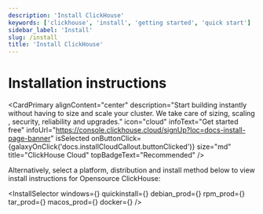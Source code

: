 ```yaml
---
description: 'Install ClickHouse'
keywords: ['clickhouse', 'install', 'getting started', 'quick start']
sidebar_label: 'Install'
slug: /install
title: 'Install ClickHouse'
---
```



# Installation instructions

<CardPrimary
    alignContent="center"
    description="Start building instantly without having to size and scale your cluster. We take care of sizing, scaling
    , security, reliability and upgrades."
    icon="cloud"
    infoText="Get started free"
    infoUrl="https://console.clickhouse.cloud/signUp?loc=docs-install-page-banner"
    isSelected
    onButtonClick={galaxyOnClick('docs.installCloudCallout.buttonClicked')}
    size="md"
    title="ClickHouse Cloud"
    topBadgeText="Recommended"
/>
<br/>

Alternatively, select a platform, distribution and install method below to view install
instructions for Opensource ClickHouse:

<InstallSelector
    windows={<Windows/>}
    quickinstall={<QuickInstall/>}
    debian_prod={<DebianProd/>}
    rpm_prod={<RPMProd/>}
    tar_prod={<TarProd/>}
    macos_prod={<MacOSProd/>}
    docker={<Docker/>}
/>

